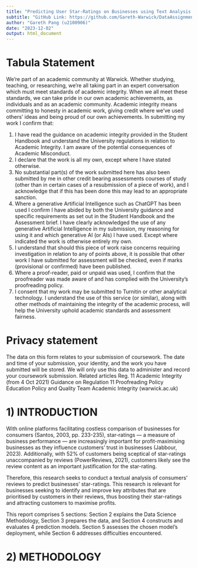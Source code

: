 ```yaml
---
title: "Predicting User Star-Ratings on Businesses using Text Analysis: Empirical Evidence from Yelp"
subtitle: "GitHub Link: https://github.com/Gareth-Warwick/DataAssignment"
author: "Gareth Pang (u2100906)"
date: "2023-12-02"
output: html_document
---
```


# Tabula Statement

We're part of an academic community at Warwick.
Whether studying, teaching, or researching, we’re all taking part in an expert conversation which must meet standards of academic integrity. When we all meet these standards, we can take pride in our own academic achievements, as individuals and as an academic community.
Academic integrity means committing to honesty in academic work, giving credit where we've used others' ideas and being proud of our own achievements.
In submitting my work I confirm that:

1. I have read the guidance on academic integrity provided in the Student Handbook and understand the University regulations in relation to Academic Integrity. I am aware of the potential consequences of Academic Misconduct.
2. I declare that the work is all my own, except where I have stated otherwise.
3. No substantial part(s) of the work submitted here has also been submitted by me in other credit bearing assessments courses of study (other than in certain cases of a resubmission of a piece of work), and I acknowledge that if this has been done this may lead to an appropriate sanction.
4. Where a generative Artificial Intelligence such as ChatGPT has been used I confirm I have abided by both the University guidance and specific requirements as set out in the Student Handbook and the Assessment brief. I have clearly acknowledged the use of any generative Artificial Intelligence in my submission, my reasoning for using it and which generative AI (or AIs) I have used. Except where indicated the work is otherwise entirely my own.
5. I understand that should this piece of work raise concerns requiring investigation in relation to any of points above, it is possible that other work I have submitted for assessment will be checked, even if marks (provisional or confirmed) have been published.
6. Where a proof-reader, paid or unpaid was used, I confirm that the proofreader was made aware of and has complied with the University’s proofreading policy.
7. I consent that my work may be submitted to Turnitin or other analytical technology. I understand the use of this service (or similar), along with other methods of maintaining the integrity of the academic process, will help the University uphold academic standards and assessment fairness.

# Privacy statement
The data on this form relates to your submission of coursework. The date and time of your submission, your identity, and the work you have submitted will be stored. We will only use this data to administer and record your coursework submission.
Related articles
Reg. 11 Academic Integrity (from 4 Oct 2021)
Guidance on Regulation 11
Proofreading Policy  
Education Policy and Quality Team
Academic Integrity (warwick.ac.uk)

# 1) INTRODUCTION
With online platforms facilitating costless comparison of businesses for consumers (Santos, 2003, pp. 233-235), star-ratings — a measure of business performance — are increasingly important for profit-maximising businesses as they influence customers’ trust in businesses (Jabbour, 2023). Additionally, with 52% of customers being sceptical of star-ratings unaccompanied by reviews (PowerReviews, 2021), customers likely see the review content as an important justification for the star-rating.

Therefore, this research seeks to conduct a textual analysis of consumers’ reviews to predict businesses’ star-ratings. This research is relevant for businesses seeking to identify and improve key attributes that are prioritised by customers in their reviews, thus boosting their star-ratings and attracting customers to maximise profits.

This report comprises 5 sections: Section 2 explains the Data Science Methodology, Section 3 prepares the data, and Section 4 constructs and evaluates 4 prediction models. Section 5 assesses the chosen model’s deployment, while Section 6 addresses difficulties encountered.

# 2) METHODOLOGY

